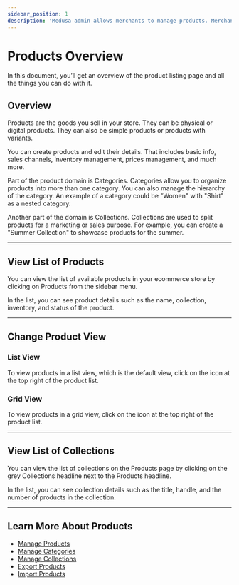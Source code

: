 ---
sidebar_position: 1
description: 'Medusa admin allows merchants to manage products. Merchants can view products and collections, edit them, and more.'
---


# Products Overview

In this document, you’ll get an overview of the product listing page and all the things you can do with it.

## Overview

Products are the goods you sell in your store. They can be physical or digital products. They can also be simple products or products with variants.

You can create products and edit their details. That includes basic info, sales channels, inventory management, prices management, and much more.

Part of the product domain is Categories. Categories allow you to organize products into more than one category. You can also manage the hierarchy of the category. An example of a category could be "Women" with "Shirt" as a nested category.

Another part of the domain is Collections. Collections are used to split products for a marketing or sales purpose. For example, you can create a "Summer Collection" to showcase products for the summer.

---

## View List of Products

You can view the list of available products in your ecommerce store by clicking on Products from the sidebar menu.

In the list, you can see product details such as the name, collection, inventory, and status of the product.

---

## Change Product View

### List View

To view products in a list view, which is the default view, click on the <UiIcon lightIcon="https://res.cloudinary.com/dza7lstvk/image/upload/v1667999530/Medusa%20Docs/UI%20Icons/A4kBy4n_da3gud.png" darkIcon="https://res.cloudinary.com/dza7lstvk/image/upload/v1667999544/Medusa%20Docs/UI%20Icons/y50COcH_dby5ol.png" alt="list" /> icon at the top right of the product list.

### Grid View

To view products in a grid view, click on the <UiIcon lightIcon="https://res.cloudinary.com/dza7lstvk/image/upload/v1667999559/Medusa%20Docs/UI%20Icons/HXMOOzK_mfmw9o.png" darkIcon="https://res.cloudinary.com/dza7lstvk/image/upload/v1667999573/Medusa%20Docs/UI%20Icons/fAHh3vz_etj57w.png" alt="grid" /> icon at the top right of the product list.

---

## View List of Collections

You can view the list of collections on the Products page by clicking on the grey Collections headline next to the Products headline.

In the list, you can see collection details such as the title, handle, and the number of products in the collection.

---

## Learn More About Products

- [Manage Products](./manage.mdx)
- [Manage Categories](./categories.mdx)
- [Manage Collections](./collections.mdx)
- [Export Products](./export.mdx)
- [Import Products](./import.mdx)